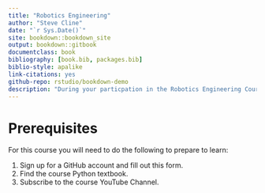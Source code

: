 ```yaml
--- 
title: "Robotics Engineering"
author: "Steve Cline"
date: "`r Sys.Date()`"
site: bookdown::bookdown_site
output: bookdown::gitbook
documentclass: book
bibliography: [book.bib, packages.bib]
biblio-style: apalike
link-citations: yes
github-repo: rstudio/bookdown-demo
description: "During your particpation in the Robotics Engineering Course here at Windsor High School, you will use this online book as a guide through the content."
---
```


# Prerequisites

For this course you will need to do the following to prepare to learn:

<ol>
  <li>Sign up for a GitHub account and fill out this form.</li>
  <li>Find the course Python textbook.</li>
  <li>Subscribe to the course YouTube Channel.</li>
